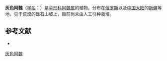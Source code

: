 {{NoteTA|G1=LS}}
{{Speciesbox
| name = 灰色阿魏
| status = 
| status_system = 
| image = 
| genus = Ferula
| species = canescens
| authority = (Ledeb.) Ledeb.
}}

'''灰色阿魏'''（[[学名|学名]]：{{lang|la|''Ferula canescens''}}）是[[伞形科|伞形科]][[阿魏属|阿魏属]]的植物。分布在[[俄罗斯|俄罗斯]]以及[[中国大陆|中国大陆]]的[[新疆|新疆]]等地，见于荒漠的砾石山坡上，目前尚未由人工引种栽培。

== 参考文献 ==
<div class="references-small">
* {{cite web| url =http://www.bioinfo.cn/db05/KmzwSpecies.php?action=view&id=22796| title =灰色阿魏| work =《中国高等植物数据库全库》| publisher =中国科学院微生物研究所| author =昆明植物研究所| accessdate =2009-02-25| deadurl =yes| archiveurl =https://web.archive.org/web/20160305032934/http://www.bioinfo.cn/db05/KmzwSpecies.php?action=view&id=22796| archivedate =2016-03-05}}
</div>
{{Taxonbar|from=Q15231733}}

[[Category:阿魏属|灰色阿魏]]


{{Apiales-stub}}